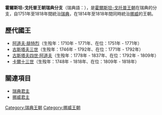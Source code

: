 {{unreferenced|time=2013-11-07T08:03:42+00:00}}
{{Royal house
| surname = 霍爾斯坦-戈托普王朝瑞典分支
| estate = 瑞典、挪威
| coat of arms = [[File:Blason_Adolphe_Frédéric_de_Suède.svg|135px]]
| country = [[瑞典|瑞典]]、[[挪威|挪威]]
| titles = <nowiki></nowiki>
*[[瑞典國王|瑞典國王]]
*[[挪威國王|挪威國王]]（1814-1818）
| founder = [[阿道夫·腓特烈|阿道夫·腓特烈]] 
| final ruler = [[卡爾十三世|卡爾十三世]]
| current head = 
| founding year = 1751年
| deposition = 1818年
| nationality = 
}}

{{瑞典历史}}
'''霍爾斯坦-戈托普王朝瑞典分支'''（瑞典語：{{lang|sv|'''Holstein-Gottorpska ätten'''}}），是[[霍爾斯坦-戈托普王朝|霍爾斯坦-戈托普王朝]]在瑞典的分支，自1751年至1818年間統治[[瑞典|瑞典]]，在1814年至1818年間同時統治[[挪威|挪威]]的王朝。

==歷代國王==
*[[阿道夫·腓特烈|阿道夫·腓特烈]]（生歿年：1710年 - 1771年、在位：1751年 - 1771年）
*[[古斯塔夫三世|古斯塔夫三世]]（生歿年：1746年 - 1792年、在位：1771年 - 1792年）
*[[古斯塔夫四世·阿道夫|古斯塔夫四世·阿道夫]]（生歿年：1778年 - 1837年、在位：1792年 - 1809年）
*[[卡爾十三世|卡爾十三世]]（生歿年：1748年 - 1818年、在位：1809年 - 1818年）

==關連項目==
* [[瑞典君主|瑞典君主]]
* [[挪威君主|挪威君主]]

{{歐洲各國王室|北歐}}
{{Authority control}}

{{DEFAULTSORT:Holstein-Gottorp}}
[[Category:瑞典王朝|Category:瑞典王朝]]
[[Category:挪威王朝|Category:挪威王朝]]